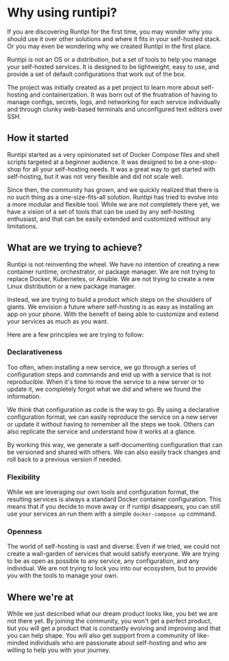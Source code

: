 # Why using runtipi?

If you are discovering Runtipi for the first time, you may wonder why you should use
it over other solutions and where it fits in your self-hosted stack. Or you may even
be wondering why we created Runtipi in the first place.

Runtipi is not an OS or a distribution, but a set of tools to help you manage your
self-hosted services. It is designed to be lightweight, easy to use, and provide a
set of default configurations that work out of the box.

The project was initially created as a pet project to learn more about self-hosting and
containerization. It was born out of the frustration of having to manage configs, secrets,
logs, and networking for each service individually and through clunky web-based terminals
and unconfigured text editors over SSH.

## How it started

Runtipi started as a very opinionated set of Docker Compose files and shell scripts
targeted at a beginner audience. It was designed to be a one-stop-shop for all your
self-hosting needs. It was a great way to get started with self-hosting, but it was
not very flexible and did not scale well.

Since then, the community has grown, and we quickly realized that there is no such
thing as a one-size-fits-all solution. Runtipi has tried to evolve into a more modular
and flexible tool. While we are not completely there yet, we have a vision of a set of
tools that can be used by any self-hosting enthusiast, and that can be easily extended
and customized without any limitations.

## What are we trying to achieve?

Runtipi is not reinventing the wheel. We have no intention of creating a new container
runtime, orchestrator, or package manager. We are not trying to replace Docker, Kubernetes,
or Ansible. We are not trying to create a new Linux distribution or a new package manager.

Instead, we are trying to build a product which steps on the shoulders of giants. We envision
a future where self-hosting is as easy as installing an app on your phone. With the benefit of
being able to customize and extend your services as much as you want.

Here are a few principles we are trying to follow:

### Declarativeness

Too often, when installing a new service, we go through a series of configuration steps and
commands and end up with a service that is not reproducible. When it's time to move the service
to a new server or to update it, we completely forgot what we did and where we found the information.

We think that configuration as code is the way to go. By using a declarative configuration format,
we can easily reproduce the service on a new server or update it without having to remember all the
steps we took. Others can also replicate the service and understand how it works at a glance.

By working this way, we generate a self-documenting configuration that can be versioned and shared
with others. We can also easily track changes and roll back to a previous version if needed.

### Flexibility

While we are leveraging our own tools and configuration format, the resulting services is
always a standard Docker container configuration. This means that if you decide to move away
or if runtipi disappears, you can still use your services an run them with a simple `docker-compose up` command.

### Openness

The world of self-hosting is vast and diverse. Even if we tried, we could not create a
wall-garden of services that would satisfy everyone. We are trying to be as open as possible
to any service, any configuration, and any individual. We are not trying to lock you
into our ecosystem, but to provide you with the tools to manage your own.

## Where we're at

While we just described what our dream product looks like, you bet we are not there yet.
By joining the community, you won't get a perfect product, but you will get a product that
is constantly evolving and improving and that you can help shape. You will also get support
from a community of like-minded individuals who are passionate about self-hosting and who
are willing to help you with your journey.
